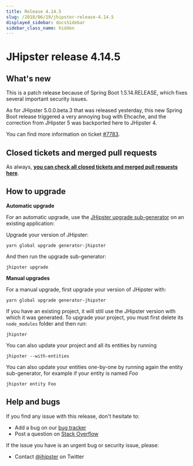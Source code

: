 ```yaml
---
title: Release 4.14.5
slug: /2018/06/19/jhipster-release-4.14.5
displayed_sidebar: docsSidebar
sidebar_class_name: hidden
---
```


JHipster release 4.14.5
==================

What's new
----------

This is a patch release because of Spring Boot 1.5.14.RELEASE, which fixes several important security issues.

As for JHipster 5.0.0.beta.3 that was released yesterday, this new Spring Boot release triggered a very annoying bug with Ehcache, and the correction from JHipster 5 was backported here to JHipster 4.

You can find more information on ticket [#7783](https://github.com/jhipster/generator-jhipster/issues/7783).

Closed tickets and merged pull requests
------------
As always, __[you can check all closed tickets and merged pull requests here](https://github.com/jhipster/generator-jhipster/issues?q=milestone%3A4.14.5+is%3Aclosed)__.

How to upgrade
------------

**Automatic upgrade**

For an automatic upgrade, use the [JHipster upgrade sub-generator](/upgrading-an-application/) on an existing application:

Upgrade your version of JHipster:

```
yarn global upgrade generator-jhipster
```

And then run the upgrade sub-generator:

```
jhipster upgrade
```

**Manual upgrades**

For a manual upgrade, first upgrade your version of JHipster with:

```
yarn global upgrade generator-jhipster
```

If you have an existing project, it will still use the JHipster version with which it was generated.
To upgrade your project, you must first delete its `node_modules` folder and then run:

```
jhipster
```

You can also update your project and all its entities by running

```
jhipster --with-entities
```

You can also update your entities one-by-one by running again the entity sub-generator, for example if your entity is named _Foo_

```
jhipster entity Foo
```

Help and bugs
--------------

If you find any issue with this release, don't hesitate to:

- Add a bug on our [bug tracker](https://github.com/jhipster/generator-jhipster/issues?state=open)
- Post a question on [Stack Overflow](http://stackoverflow.com/tags/jhipster/info)

If the issue you have is an urgent bug or security issue, please:

- Contact [@jhipster](https://twitter.com/jhipster) on Twitter
